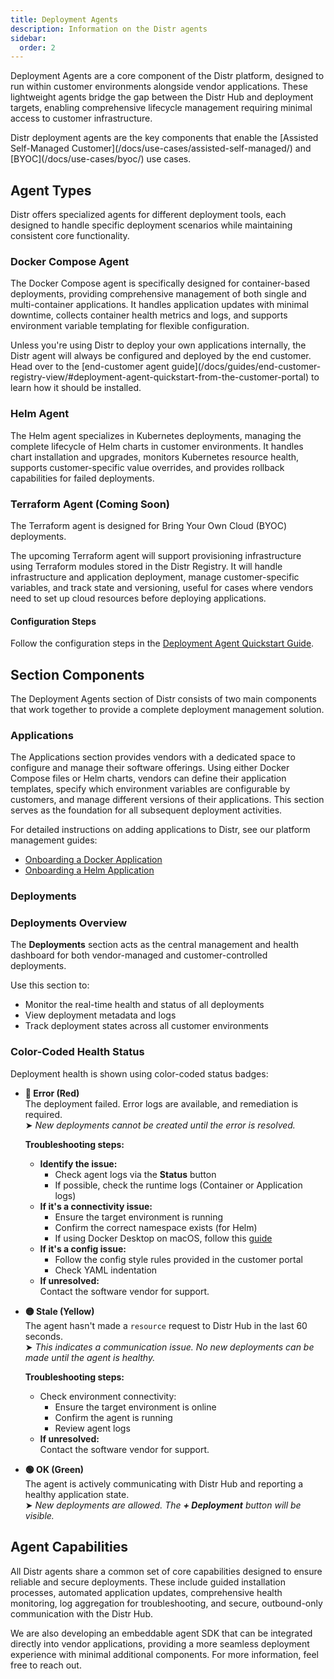 ```yaml
---
title: Deployment Agents
description: Information on the Distr agents
sidebar:
  order: 2
---
```



Deployment Agents are a core component of the Distr platform, designed to run within customer environments alongside vendor applications. These lightweight agents bridge the gap between the Distr Hub and deployment targets, enabling comprehensive lifecycle management requiring minimal access to customer infrastructure.

<Aside type="note">
  Distr deployment agents are the key components that enable the [Assisted
  Self-Managed Customer](/docs/use-cases/assisted-self-managed/) and
  [BYOC](/docs/use-cases/byoc/) use cases.
</Aside>

## Agent Types

Distr offers specialized agents for different deployment tools, each designed to handle specific deployment scenarios while maintaining consistent core functionality.

### Docker Compose Agent

The Docker Compose agent is specifically designed for container-based deployments, providing comprehensive management of both single and multi-container applications. It handles application updates with minimal downtime, collects container health metrics and logs, and supports environment variable templating for flexible configuration.

<ThemeImage
  lightSrc="/src/assets/docs/product/deployment-agents/docker-agent-light.png"
  darkSrc="/src/assets/docs/product/deployment-agents/docker-agent-dark.png"
  alt="Docker Compose Agent interface"
/>

<Aside type="note">
  Unless you're using Distr to deploy your own applications internally, the
  Distr agent will always be configured and deployed by the end customer. Head
  over to the [end-customer agent
  guide](/docs/guides/end-customer-registry-view/#deployment-agent-quickstart-from-the-customer-portal)
  to learn how it should be installed.
</Aside>

### Helm Agent

The Helm agent specializes in Kubernetes deployments, managing the complete lifecycle of Helm charts in customer environments. It handles chart installation and upgrades, monitors Kubernetes resource health, supports customer-specific value overrides, and provides rollback capabilities for failed deployments.

<ThemeImage
  lightSrc="/src/assets/docs/product/deployment-agents/helm-agent-light.png"
  darkSrc="/src/assets/docs/product/deployment-agents/helm-agent-dark.png"
  alt="Helm Agent interface"
/>

### Terraform Agent (Coming Soon)

<Aside type="note">
  The Terraform agent is designed for Bring Your Own Cloud (BYOC) deployments.
</Aside>

The upcoming Terraform agent will support provisioning infrastructure using Terraform modules stored in the Distr Registry. It will handle infrastructure and application deployment, manage customer-specific variables, and track state and versioning, useful for cases where vendors need to set up cloud resources before deploying applications.

#### Configuration Steps

Follow the configuration steps in the [Deployment Agent Quickstart Guide](/docs/guides/end-customer-registry-view/#deployment-agent-quickstart-from-the-customer-portal).

## Section Components

The Deployment Agents section of Distr consists of two main components that work together to provide a complete deployment management solution.

### Applications

<ThemeImage
  lightSrc="/src/assets/docs/product/deployment-agents/agent-applications-light.png"
  darkSrc="/src/assets/docs/product/deployment-agents/agent-applications-dark.png"
  alt="Applications interface"
/>

The Applications section provides vendors with a dedicated space to configure and manage their software offerings. Using either Docker Compose files or Helm charts, vendors can define their application templates, specify which environment variables are configurable by customers, and manage different versions of their applications. This section serves as the foundation for all subsequent deployment activities.

For detailed instructions on adding applications to Distr, see our platform management guides:

- [Onboarding a Docker Application](/docs/guides/platform-management/onboarding-a-docker-app/)
- [Onboarding a Helm Application](/docs/guides/platform-management/onboarding-a-helm-app/)

### Deployments

<ThemeImage
  lightSrc="/src/assets/docs/product/deployment-agents/agent-deployment-light.png"
  darkSrc="/src/assets/docs/product/deployment-agents/agent-deployment-dark.png"
  alt="Deployments interface"
/>

### Deployments Overview

The **Deployments** section acts as the central management and health dashboard for both vendor-managed and customer-controlled deployments.

Use this section to:

- Monitor the real-time health and status of all deployments
- View deployment metadata and logs
- Track deployment states across all customer environments

### Color-Coded Health Status

Deployment health is shown using color-coded status badges:

- **🔴 Error (Red)**  
  The deployment failed. Error logs are available, and remediation is required.  
  ➤ _New deployments cannot be created until the error is resolved._

  **Troubleshooting steps:**

  - **Identify the issue:**
    - Check agent logs via the **Status** button
    - If possible, check the runtime logs (Container or Application logs)
  - **If it's a connectivity issue:**
    - Ensure the target environment is running
    - Confirm the correct namespace exists (for Helm)
    - If using Docker Desktop on macOS, follow this [guide](/docs/guides/distr-on-macos/)
  - **If it's a config issue:**
    - Follow the config style rules provided in the customer portal
    - Check YAML indentation
  - **If unresolved:**  
    Contact the software vendor for support.

- **🟡 Stale (Yellow)**  
  The agent hasn't made a `resource` request to Distr Hub in the last 60 seconds.  
  ➤ _This indicates a communication issue. No new deployments can be made until the agent is healthy._

  **Troubleshooting steps:**

  - Check environment connectivity:
    - Ensure the target environment is online
    - Confirm the agent is running
    - Review agent logs
  - **If unresolved:**  
    Contact the software vendor for support.

- **🟢 OK (Green)**  
  The agent is actively communicating with Distr Hub and reporting a healthy application state.  
  ➤ _New deployments are allowed. The **+ Deployment** button will be visible._

## Agent Capabilities

All Distr agents share a common set of core capabilities designed to ensure reliable and secure deployments. These include guided installation processes, automated application updates, comprehensive health monitoring, log aggregation for troubleshooting, and secure, outbound-only communication with the Distr Hub.

<Aside>
  We are also developing an embeddable agent SDK that can be integrated directly
  into vendor applications, providing a more seamless deployment experience with
  minimal additional components. For more information, feel free to reach out.
</Aside>
